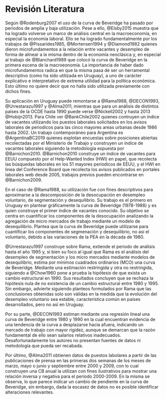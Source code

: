 # Revisión Literatura {#fundamentos}

Según @Rodenburg2007 el uso de la curva de Beveridge ha pasado por periodos de amplia y baja utilización. Pese a ello, @Elsby2015 muestra que ha logrado volverse un marco de análisis central en la macroeconomía, en especial la economía laboral. Ello se ha logrado fundamentalmente por los trabajos de @Pissarides1985, @Mortensen1994 y @Diamond1982 quienes dieron microfundamentos a la relación entre vacantes y desempleo de forma de alinear a la misma dentro de la economía neoclásica y, en especial al trabajo de @Blanchard1989 que colocó la curva de Beveridge en la primera escena de la macroeonomía. La importancia de haber dado microfundamentos radica en que la misma pasa de ser un herramental descriptivo (como ha sido utilizada en Uruguay), a uno  de carácter explicativo e interpretativo de extrema utilidad para la política económica. Esto último no quiere decir que no halla sido utilizada previamente con dichos fines. 

Su aplicación en Uruguay puede remontarse a @Rama1988, @DECON1993, @Urrestarazu1997 y @Alma2011, mientras que para un análisis de distintos países de la OCDE hasta 1990 puede verse @Nickell2002 y hasta 2013 @Hobijn2013. Para Chile ver @BankChile2002 quienes contruyen un índice de vacantes utilizando los puestos laborales solicitados en los avisos laborales de periodicos para las cinco mayores areas urbanas desde 1986 hasta 2002. Un trabajo contemporáneo para Argentina es @ArgentinaBC2019 quienes explotan encuestas sobre posiciones abiertas recolectadas por el Ministerio de Trabajo y construyen un índice de vacantes laborales siguiendo la metodología expuesta por @Barnichon2010. @Barnichon2010 construye un índice de vacantes para EEUU compuesto por el  Help-Wanted Index (HWI) en papel, que recolecta las búsquedas laborales en los 51 mayores periodicos de EEUU, y el HWI en linea del Conference Board que recolecta los avisos publicados en portales laborales web desde 2005, trabajos previos pueden encontrarse en @Barnichon2009.

En el caso de @Rama1988, su utilización fue con fines descriptivos para aproximarse a la descomposición de la desocupación en desempleo voluntario, de segmentación y desequilibrio. Su trabajo es el primero en Uruguay en plantear gráficamente la curva de Beveridge (1978-1988) y es quien construye el primer índice de vacantes conocido. Su objetivo se centra en cuantificar los componentes de la desocupación analizando la agregación de micro mercados de trabajo mediante un modelo de desequilibrio. Plantea que la curva de Beveridge puede utilizarse para cuantificar los componentes de segmenación y desequilibrio, no así el voluntario, debido a las variaciones de la PEA en la década de 1980.
<!-- Pero al dividirlo por la pea, eso no esta tomado en cuenta??? -->

@Urrestarazu1997 construye sobre Rama, extiende el periodo de análisis hasta el año 1995 y, si bien su foco al igual que Rama es el análisis del desempleo de segmentación y los micro mercados mediante modelos de desequilibrio, estima por mínimos cuadrados ordinarios (MCO) una curva de Beveridge. Mediante una estimación restringida y otra no restringida, siguiendo a @Chow1960 pone a prueba la hipótesis de que exista un cambio estructural en 1990. Sus resultados concluyen que se rechaza la hipótesis nula de no existencia de un cambio estructural entre 1980 y 1995. Sin embargo, advierte siguiendo planteos formulados por Rama que las conclusiones obtenidas solo son válidas en la medida que la evolución del desempleo voluntario sea estable, característica común en países desarrollados, pero no así en Uruguay. 

Por su parte, @DECON1993 estiman mediante una regresión lineal una curva de Beveridge entre 1980 y 1990 en la cual encuentran evidencia de una tendencia de la curva a desplazarse hacia afuera, indicando un mercado de trabajo con mayor rigidez, aunque se demarcan que la razón fundamental de ello sean salarios relativos inadecuados. Desafortunadamente los autores no presentan fuentes de datos ni metodología que pueda ser recabada.

Por último, @Alma2011 obtienen datos de puestos labolares a partir de las publicaciones de prensa en las primeras dos semanas de los meses de marzo, mayo o junio y septiembre entre 2000 y 2009, con lo cual construyen una CB anual la utilizan con fines ilustrativos para mostrar una relación inversa y negativa para el periodo 2000-2009. En la misma se observa, lo que parece indicar un cambio de pendiente en la curva de Beveridge, sin embargo, dada la escasez de datos no es posible identificar alteraciones relevantes. 

<!-- Agregar trabajo del BID sobre vacantes -->
<!-- Agregar trabajos de Chile sobre vacantes, ver los citados en Alma Espino del iecon -->
